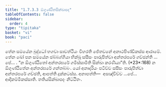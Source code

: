 ```yaml
---
title: "1.7.3.3 ඕගුණ්ඨිතසික්ඛාපද"
tableOfContents: false
sidebar:
  order: 4
type: "tipitaka"
basket: "vi"
book: "paci"
---
```



<DynamicBreadcrumb />

<Division number="598" book="paci">

<Paragraph number="1795" book="paci">
තේන සමයේන බුද්ධෝ භගවා සාවත්ථියං විහරති ජේතවනේ අනාථපිණ්ඩිකස්ස ආරාමේ. තේන ඛෝ පන සමයේන ඡබ්බග්ගියා භික්ඛූ සසීසං පාරුපිත්වා අන්තරඝරේ ගච්ඡන්ති …පේ… .
</Paragraph>

<Paragraph number="1796" book="paci">
<Emphasis>“න ඕගුණ්ඨිතෝ අන්තරඝරේ ගමිස්සාමීති සික්ඛා කරණීයා”</Emphasis>ති. (*23*:<Emphasis>168</Emphasis>)
</Paragraph>

<Paragraph number="1797" book="paci">
න ඕගුණ්ඨිතේන අන්තරඝරේ ගන්තබ්බං. යෝ අනාදරියං පටිච්ච සසීසං පාරුපිත්වා අන්තරඝරේ ගච්ඡති, ආපත්ති දුක්කටස්ස.
</Paragraph>

<Paragraph number="1798" book="paci">
අනාපත්ති—  අසඤ්චිච්ච …පේ…  ආදිකම්මිකස්සාති.

</Paragraph>
</Division>

<Paragraph number="1799" type="center" book="paci">
තතියසික්ඛාපදං නිට්ඨිතං.
</Paragraph>